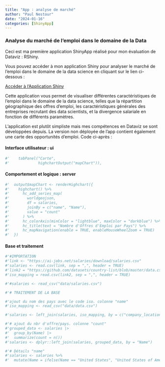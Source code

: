 ```yaml
---
title: "App : analyse de marché"
author: "Paul Nestour"
date: "2024-01-16"
categories: [ShinyApp]
---
```


### Analyse du marché de l'emploi dans le domaine de la Data

Ceci est ma première application ShinyApp réalisé pour mon évaluation de Dataviz : RShiny.

Vous pouvez accéder à mon application Shiny pour analyser le marché de l'emploi dans le domaine de la data science en cliquant sur le lien ci-dessous :

[Accéder à l'Application Shiny](https://analysedumarchedata.shinyapps.io/analyse_marche_data/)

Cette application vous permet de visualiser différentes caractéristiques de l'emploi dans le domaine de la data science, telles que la répartition géographique des offres d'emploi, les caractéristiques générales des entreprises recrutant des data scientists, et la divergence salariale en fonction de différents paramètres.

L'application est plutôt simpliste mais mes compétences en Dataviz se sont développées depuis. La version non déployée de l'app contient également une carte des opportunités d'emploi. Code ci-après :

#### Interface utilisateur : ui

```r
#'    tabPanel("Carte",
#'             highchartOutput("mapChart")),
```

#### Comportement et logique : server

```r
#'  output$mapChart <- renderHighchart({
#'    highchart() %>%
#'      hc_add_series_map(
#'        worldgeojson,
#'        df = salaries,
#'        joinBy = c("name", "Name"),
#'        value = "count"
#'      ) %>%
#'      hc_colorAxis(minColor = "lightblue", maxColor = "darkblue") %>%
#'      hc_title(text = "Nombre d'Offres d'Emploi par Pays") %>%
#'      hc_mapNavigation(enable = TRUE, enableMouseWheelZoom = TRUE)
#'  })
```

#### Base et traitement

```r
#'#IMPORTATION
#'link <- "https://ai-jobs.net/salaries/download/salaries.csv"
#'salaries <- read.csv(link, sep = ",", header = TRUE)
#'link2 = "https://github.com/datasets/country-list/blob/master/data.csv"
#'iso_mapping = read.csv(link2, sep = ",", header = TRUE)

#'#salaries <- read_csv("data/salaries.csv")

#'# TRAITEMENT DE LA BASE

#'ajout du nom des pays avec le code iso. colonne "name"
#'iso_mapping <- read_csv("data/data.csv")

#'salaries <- left_join(salaries, iso_mapping, by = c("company_location" = "Code"))

#'# ajout du nbr d'offre/pays. colonne "count"
#'grouped_data <- salaries |>  
#'  group_by(Name) |> 
#'  summarize(count = n())
#'salaries <- dplyr::left_join(salaries, grouped_data, by = "Name")

#'# Détails "name"
#'salaries <- salaries %>%
#'  mutate(Name = ifelse(Name == "United States", "United States of America", #'Name))
```
